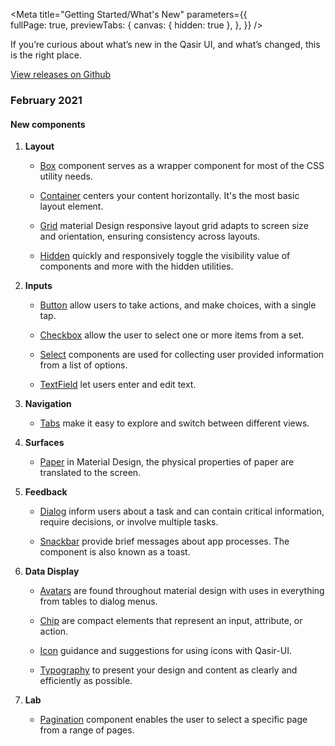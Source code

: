 
<Meta title="Getting Started/What's New" 
  parameters={{      
    fullPage: true,
    previewTabs: {
      canvas: { hidden: true },
    },
  }} 
/>

<Title>What's new</Title>
<Subtitle>
  If you’re curious about what’s new in the Qasir UI, and what’s changed, this is the right place.
</Subtitle>

<a class="link" target="_blank" href="https://github.com/qasir-id/qasir-ui/releases">View releases on Github</a>

<h3 style={{marginTop: 20, marginBottom: 20}}>February 2021</h3>

#### New components

<ol>
  <li>
    <b>Layout</b>
    <ul>
      <li>
        <p><a class="link" target="_blank" href="http://qasir-ui.qasir.xyz/?path=/story/components-layout-box--description">Box</a> component serves as a wrapper component for most of the CSS utility needs.</p>
      </li>
      <li>
        <p><a class="link" target="_blank" href="http://qasir-ui.qasir.xyz/?path=/story/components-layout-container--description">Container</a> centers your content horizontally. It's the most basic layout element.</p>
      </li>
      <li>
        <p><a class="link" target="_blank" href="http://qasir-ui.qasir.xyz/?path=/story/components-layout-grid--description">Grid</a> material Design responsive layout grid adapts to screen size and orientation, ensuring consistency across layouts.</p>
      </li>
      <li>
        <p><a class="link" target="_blank" href="http://qasir-ui.qasir.xyz/?path=/story/components-layout-hidden--description">Hidden</a> quickly and responsively toggle the visibility value of components and more with the hidden utilities.</p>
      </li>
    </ul>
  </li>

  <li>
    <b>Inputs</b>
    <ul>
      <li>
        <p><a class="link" target="_blank" href="http://qasir-ui.qasir.xyz/?path=/story/components-inputs-button--description">Button</a> allow users to take actions, and make choices, with a single tap.</p>
      </li>      
      <li>
        <p><a class="link" target="_blank" href="http://qasir-ui.qasir.xyz/?path=/story/components-inputs-checkbox--description">Checkbox</a> allow the user to select one or more items from a set.</p>
      </li>      
      <li>
        <p><a class="link" target="_blank" href="http://qasir-ui.qasir.xyz/?path=/story/components-inputs-select--description">Select</a> components are used for collecting user provided information from a list of options.</p>
      </li>     
      <li>
        <p><a class="link" target="_blank" href="http://qasir-ui.qasir.xyz/?path=/story/components-inputs-textfield--description">TextField</a> let users enter and edit text.</p>
      </li>      
    </ul>
  </li>

  <li>
    <b>Navigation</b>
    <ul>
      <li>
        <p><a class="link" target="_blank" href="http://qasir-ui.qasir.xyz/?path=/story/components-navigation-tabs--description">Tabs</a> make it easy to explore and switch between different views.</p>
      </li>            
    </ul>
  </li>

  <li>
    <b>Surfaces</b>
    <ul>
      <li>
        <p><a class="link" target="_blank" href="http://qasir-ui.qasir.xyz/?path=/story/components-surfaces-paper--description">Paper</a> in Material Design, the physical properties of paper are translated to the screen.</p>
      </li>            
    </ul>
  </li>

  <li>
    <b>Feedback</b>
    <ul>
      <li>
        <p><a class="link" target="_blank" href="http://qasir-ui.qasir.xyz/?path=/story/components-feedback-dialog--description">Dialog</a> inform users about a task and can contain critical information, require decisions, or involve multiple tasks.</p>
      </li>      
      <li>
        <p><a class="link" target="_blank" href="http://qasir-ui.qasir.xyz/?path=/story/components-feedback-snackbar--description">Snackbar</a> provide brief messages about app processes. The component is also known as a toast.</p>
      </li>            
    </ul>
  </li>

  <li>
    <b>Data Display</b>
    <ul>
      <li>
        <p><a class="link" target="_blank" href="http://qasir-ui.qasir.xyz/?path=/story/components-data-display-avatar--description">Avatars</a> are found throughout material design with uses in everything from tables to dialog menus.</p>
      </li>     
      <li>
        <p><a class="link" target="_blank" href="http://qasir-ui.qasir.xyz/?path=/story/components-data-display-chip--description">Chip</a> are compact elements that represent an input, attribute, or action.</p>
      </li>     
      <li>
        <p><a class="link" target="_blank" href="http://qasir-ui.qasir.xyz/?path=/story/components-data-display-icon--description">Icon</a> guidance and suggestions for using icons with Qasir-UI.</p>
      </li>        
      <li>
        <p><a class="link" target="_blank" href="http://qasir-ui.qasir.xyz/?path=/story/components-data-display-typography--description">Typography</a> to present your design and content as clearly and efficiently as possible.</p>
      </li>            
    </ul>
  </li>

  <li>
    <b>Lab</b>
    <ul>
      <li>
        <p><a class="link" target="_blank" href="http://qasir-ui.qasir.xyz/?path=/story/components-lab-pagination--description">Pagination</a> component enables the user to select a specific page from a range of pages.</p>
      </li>                
    </ul>
  </li>
</ol>